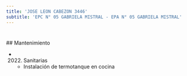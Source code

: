 ```yaml
---
title: 'JOSE LEON CABEZON 3446'
subtitle: 'EPC N° 05 GABRIELA MISTRAL - EPA N° 05 GABRIELA MISTRAL'
---
```


#


 ## Mantenimiento

*  (2022) Sanitarias 
    + Instalación de termotanque en cocina



